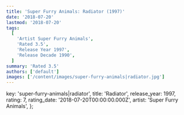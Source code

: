 ```yaml
---
title: 'Super Furry Animals: Radiator (1997)'
date: '2018-07-20'
lastmod: '2018-07-20'
tags:
  [
    'Artist Super Furry Animals',
    'Rated 3.5',
    'Release Year 1997',
    'Release Decade 1990',
  ]
summary: 'Rated 3.5'
authors: ['default']
images: ['/content/images/super-furry-animals|radiator.jpg']
---
```


  key: 'super-furry-animals|radiator',
  title: 'Radiator',
  release_year: 1997,
  rating: 7,
  rating_date: '2018-07-20T00:00:00.000Z',
  artist: 'Super Furry Animals',
};

<MusicRating data={data} />
